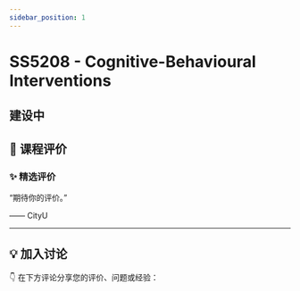```yaml
---
sidebar_position: 1
---
```



# SS5208 - Cognitive-Behavioural Interventions

## 建设中

## **💬 课程评价**

### ✨ **精选评价**
<div className={commentStyles.commentBox}>
    <p className={commentStyles.commentText}>
        “期待你的评价。”
    </p>
    <p className={commentStyles.commentAuthor}>—— CityU</p>
</div>

---

## **💡 加入讨论**

👇 在下方评论分享您的评价、问题或经验：
<Utterances />
